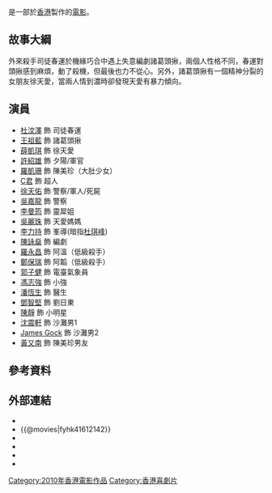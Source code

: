 {{电影信息框
| name = 人間喜劇
| original_name = ''{{lang|fr|La Comédie humaine}}''
| image = La Comedie humaine film.jpg
| director = [[陳慶嘉|陳慶嘉]]<br>[[秦小珍|秦小珍]]
| producer = [[陳慶嘉|陳慶嘉]]<br>[[錢小蕙|錢小蕙]]
| producer_2 = 黃立德、梁詠翩
| writer = [[陳慶嘉|陳慶嘉]]<br>[[秦小珍|秦小珍]]
| starring = [[杜汶澤|杜汶澤]]<br>[[王祖藍|王祖藍]]<br>[[薛凱琪|薛凱琪]]<br >[[許紹雄|許紹雄]]
| cinematography = [[黃永恆|黃永恆]][[HKSC|HKSC]]
| studio = 尚品電影有限公司<br>電影發展基金
| distributor = [[中國星|中國星]]
| music = [[張人傑|張人傑]]<br>[[趙增熹|趙增熹]]
| released = {{HK}}：{{film date|2010|7|8}}
| runtime = 105分鐘
| rate = II B
| country = {{香港電影產地}}
| gross = 
| editing = [[張嘉輝|張嘉輝]][[HKSE|HKSE]]
| language = 粵語
| imdb_id = tt1612142|
}}
{{engname|《人間喜劇》|''La Comédie humaine''}}是一部於[[香港|香港]]製作的[[電影|電影]]。

==故事大綱==
外來殺手司徒春運於機緣巧合中遇上失意編劇諸葛頭揪，兩個人性格不同，春運對頭揪感到麻煩，動了殺機，但最後也力不從心。另外，諸葛頭揪有一個精神分裂的女朋友徐天愛，當兩人情到濃時卻發現天愛有暴力傾向。

==演員==
*[[杜汶澤|杜汶澤]] 飾 司徒春運
*[[王祖藍|王祖藍]] 飾 諸葛頭揪
*[[薛凱琪|薛凱琪]] 飾  徐天愛
*[[許紹雄|許紹雄]] 飾   夕陽/軍官
*[[羅凱珊|羅凱珊]] 飾  陳美珍（大肚少女）
*[[C君|C君]] 飾  超人
*[[徐天佑|徐天佑]] 飾  警察/軍人/死屍
*[[吳嘉龍|吳嘉龍]] 飾 警察
*[[李曼筠|李曼筠]] 飾  靈犀姐
*[[吳麗珠|吳麗珠]] 飾  天愛媽媽
*[[李力持|李力持]] 飾  峯導(暗指[[杜琪峰|杜琪峰]])
*[[陳詠燊|陳詠燊]] 飾  編劇
*[[羅永昌|羅永昌]] 飾  阿溫（低級殺手）
*[[鄭保瑞|鄭保瑞]] 飾  阿韜（低級殺手）
*[[郭子健|郭子健]] 飾  電臺氣象員
*[[馮志強|馮志強]] 飾  小強
*[[潘恆生|潘恆生]] 飾  醫生
*[[鄧智堅|鄧智堅]] 飾  劉日東
*[[陳靜|陳靜]] 飾  小明星
*[[沈震軒|沈震軒]] 飾  沙灘男1
*[[James_Gock|James Gock]] 飾  沙灘男2
*[[黃又南|黃又南]] 飾  陳美珍男友

== 參考資料 ==
{{reflist}}

== 外部連結 ==
* {{hkmdb title|13933}}
* {{@movies|fyhk41612142}}
* {{Mtime|107491}}
* {{douban|title=人間喜劇}}
* {{rotten-tomatoes|la_comedie_humaine}}
* {{imdb title|1612142}}

{{HK-movie-stub}}

{{薛凱琪}}
[[Category:2010年香港電影作品|Category:2010年香港電影作品]]
[[Category:香港喜劇片|Category:香港喜劇片]]